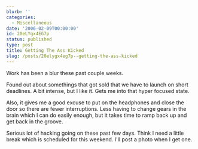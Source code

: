 ```yaml
---
blurb: ''
categories:
  - Miscellaneous
date: '2006-02-09T00:00:00'
id: 20eLYgx4EG7p
status: published
type: post
title: Getting The Ass Kicked
slug: /posts/20elygx4eg7p--getting-the-ass-kicked
---
```


Work has been a blur these past couple weeks. 

Found out about somethings that got sold that we have to launch on short deadlines. A bit intense, but I like it. Gets me into that hyper focused state. 

Also, it gives me a good excuse to put on the headphones and close the door so there are fewer interruptions. Less having to change gears in the brain which I can do easily enough, but it takes time to ramp back up and get back in the groove. 

Serious lot of hacking going on these past few days. Think I need a little break which is scheduled for this weekend. I'll post a photo when I get one.
